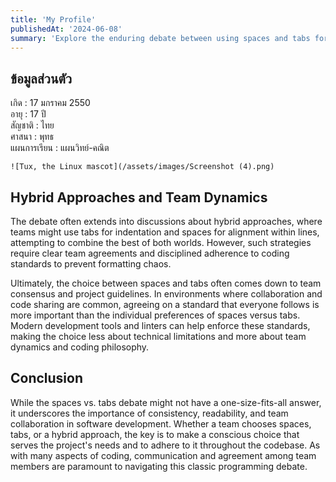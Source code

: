 ```yaml
---
title: 'My Profile'
publishedAt: '2024-06-08'
summary: 'Explore the enduring debate between using spaces and tabs for code indentation, and why this choice matters more than you might think.'
---
```


## ข้อมูลส่วนตัว

เกิด : 17 มกราคม 2550  
อายุ : 17 ปี  
สัญชาติ : ไทย  
ศาสนา : พุทธ  
แผนการเรียน : แผนวิทย์-คณิต  

    ![Tux, the Linux mascot](/assets/images/Screenshot (4).png)

## Hybrid Approaches and Team Dynamics

The debate often extends into discussions about hybrid approaches, where teams might use tabs for indentation and spaces for alignment within lines, attempting to combine the best of both worlds. However, such strategies require clear team agreements and disciplined adherence to coding standards to prevent formatting chaos.

Ultimately, the choice between spaces and tabs often comes down to team consensus and project guidelines. In environments where collaboration and code sharing are common, agreeing on a standard that everyone follows is more important than the individual preferences of spaces versus tabs. Modern development tools and linters can help enforce these standards, making the choice less about technical limitations and more about team dynamics and coding philosophy.

## Conclusion

While the spaces vs. tabs debate might not have a one-size-fits-all answer, it underscores the importance of consistency, readability, and team collaboration in software development. Whether a team chooses spaces, tabs, or a hybrid approach, the key is to make a conscious choice that serves the project's needs and to adhere to it throughout the codebase. As with many aspects of coding, communication and agreement among team members are paramount to navigating this classic programming debate.

